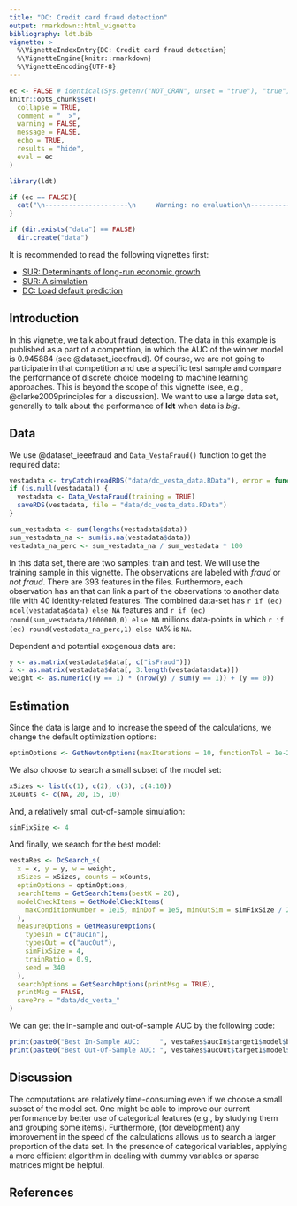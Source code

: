 ```yaml
---
title: "DC: Credit card fraud detection"
output: rmarkdown::html_vignette
bibliography: ldt.bib
vignette: >
  %\VignetteIndexEntry{DC: Credit card fraud detection}
  %\VignetteEngine{knitr::rmarkdown}
  %\VignetteEncoding{UTF-8}
---
```


```r
ec <- FALSE # identical(Sys.getenv("NOT_CRAN", unset = "true"), "true")
knitr::opts_chunk$set(
  collapse = TRUE,
  comment = "  >",
  warning = FALSE,
  message = FALSE,
  echo = TRUE,
  results = "hide",
  eval = ec
)
```

```r
library(ldt)
```

```r
if (ec == FALSE){
  cat("\n---------------------\n     Warning: no evaluation\n---------------------\n\n")
}
```

```r
if (dir.exists("data") == FALSE)
  dir.create("data")
```

It is recommended to read the following vignettes first:

- [SUR: Determinants of long-run economic growth](sur_growth.html)
- [SUR: A simulation](sur_simulation.html)
- [DC: Load default prediction](dc_default.html)

## Introduction
In this vignette, we talk about fraud detection. The data in this example is published as a part of a competition, in which the AUC of the winner model is 0.945884 (see @dataset_ieeefraud). Of course, we are not going to participate in that competition and use a specific test sample and compare the performance of discrete choice modeling to machine learning approaches. This is beyond the scope of this vignette (see, e.g., @clarke2009principles for a discussion). We want to use a large data set, generally to talk about the performance of **ldt** when data is _big_. 

## Data
We use @dataset_ieeefraud and `Data_VestaFraud()` function to get the required data:

```r
vestadata <- tryCatch(readRDS("data/dc_vesta_data.RData"), error = function(e) NULL)
if (is.null(vestadata)) {
  vestadata <- Data_VestaFraud(training = TRUE)
  saveRDS(vestadata, file = "data/dc_vesta_data.RData")
}
```

```r
sum_vestadata <- sum(lengths(vestadata$data))
sum_vestadata_na <- sum(is.na(vestadata$data))
vestadata_na_perc <- sum_vestadata_na / sum_vestadata * 100
```

In this data set, there are two samples: train and test. We will use the training sample in this vignette. The observations are labeled with _fraud_ or _not fraud_. There are 393 features in the files. Furthermore, each observation has an \textit{id} that can link a part of the observations to another data file with 40 identity-related features. The combined data-set has `r if (ec) ncol(vestadata$data) else NA` features and `r if (ec) round(sum_vestadata/1000000,0) else NA` millions data-points in which `r if (ec) round(vestadata_na_perc,1) else NA`% is `NA`.

Dependent and potential exogenous data are:
```r
y <- as.matrix(vestadata$data[, c("isFraud")])
x <- as.matrix(vestadata$data[, 3:length(vestadata$data)])
weight <- as.numeric((y == 1) * (nrow(y) / sum(y == 1)) + (y == 0))
```

## Estimation

Since the data is large and to increase the speed of the calculations, we change the default optimization options:
```r
optimOptions <- GetNewtonOptions(maxIterations = 10, functionTol = 1e-2)
```

We also choose to search a small subset of the model set:

```r
xSizes <- list(c(1), c(2), c(3), c(4:10))
xCounts <- c(NA, 20, 15, 10)
```

And, a relatively small out-of-sample simulation:

```r
simFixSize <- 4
```

And finally, we search for the best model:

```r

vestaRes <- DcSearch_s(
  x = x, y = y, w = weight,
  xSizes = xSizes, counts = xCounts,
  optimOptions = optimOptions,
  searchItems = GetSearchItems(bestK = 20),
  modelCheckItems = GetModelCheckItems(
    maxConditionNumber = 1e15, minDof = 1e5, minOutSim = simFixSize / 2
  ),
  measureOptions = GetMeasureOptions(
    typesIn = c("aucIn"),
    typesOut = c("aucOut"),
    simFixSize = 4,
    trainRatio = 0.9,
    seed = 340
  ),
  searchOptions = GetSearchOptions(printMsg = TRUE),
  printMsg = FALSE,
  savePre = "data/dc_vesta_"
)
```

We can get the in-sample and out-of-sample AUC by the following code:

```r
print(paste0("Best In-Sample AUC:     ", vestaRes$aucIn$target1$model$bests$best1$weight))
print(paste0("Best Out-Of-Sample AUC: ", vestaRes$aucOut$target1$model$bests$best1$weight))
```


## Discussion
The computations are relatively time-consuming even if we choose a small subset of the model set. One might be able to improve our current performance by better use of categorical features (e.g., by studying them and grouping some items). Furthermore, (for development) any improvement in the speed of the calculations allows us to search a larger proportion of the data set. In the presence of categorical variables, applying a more efficient algorithm in dealing with dummy variables or sparse matrices might be helpful.


## References


